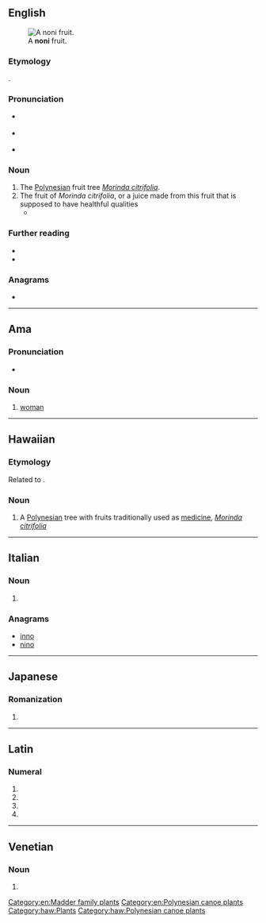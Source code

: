 {{also|nőni}}
==English==
[[File:Morinda_citrifolia_Fruit.jpg|thumb|A '''noni''' fruit.]]

===Etymology===
{{bor|en|haw|noni}}.

===Pronunciation===
* {{a|GA}} {{IPA|/ˈnoʊni/|lang=en}}
* {{a|RP}} {{IPA|/ˈnəʊni/|lang=en}}
* {{rhymes|əʊni|lang=en}}

===Noun===
{{en-noun|~}}

# The [[Polynesia]]n fruit tree ''[[Morinda citrifolia]]''.
# The fruit of ''Morinda citrifolia'', or a juice made from this fruit that is supposed to have healthful qualities
#* {{quote-journal|date=August 20, 2009|author=The You Docs|title=Are antioxidants worth the cash?|work=Toronto Star|url=http://www.thestar.com/living/article/682895
|passage=I'm wondering if the claims you hear about the so-called miracle antioxidants – including goji, açai and '''noni''' – are true.}}

===Further reading===
* {{pedia|Morinda citrifolia}}
* {{specieslite|Morinda citrifolia}}

===Anagrams===
* {{anagrams|en|in on}}

[[Category:en:Madder family plants]]
[[Category:en:Polynesian canoe plants]]

----

==Ama==

===Pronunciation===
* {{IPA|/nɒni/|lang=amm}}

===Noun===
{{head|amm|noun}}

# [[woman]]

----

==Hawaiian==

===Etymology===
Related to {{cog|sm|nonu}}.

===Noun===
{{head|haw|noun}}

# A [[Polynesian]] tree with fruits traditionally used as [[medicine]], ''[[Morinda citrifolia]]''

[[Category:haw:Plants]]
[[Category:haw:Polynesian canoe plants]]

----

==Italian==

===Noun===
{{head|it|noun plural form|g=m}}

# {{plural of|nono|lang=it}}

===Anagrams===
* [[inno#Italian|inno]]
* [[nino#Italian|nino]]

----

==Japanese==

===Romanization===
{{ja-romaji}}

# {{ja-romanization of|のに}}

----

==Latin==

===Numeral===
{{la-num-form|nōnī}}

# {{inflection of|nonus|nōnus|nom|m|p|lang=la}}
# {{inflection of|nonus|nōnus|gen|m|s|lang=la}}
# {{inflection of|nonus|nōnus|gen|n|s|lang=la}}
# {{inflection of|nonus|nōnus|voc|m|p|lang=la}}

----

==Venetian==

===Noun===
{{head|vec|noun plural form}}

# {{plural of|nono|lang=vec}}